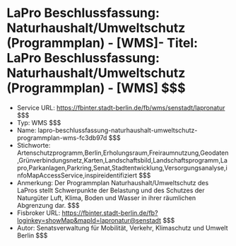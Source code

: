 # LaPro Beschlussfassung: Naturhaushalt/Umweltschutz (Programmplan) - [WMS]- Titel: LaPro Beschlussfassung: Naturhaushalt/Umweltschutz (Programmplan) - [WMS] $$$
- Service URL: https://fbinter.stadt-berlin.de/fb/wms/senstadt/lapronatur $$$
- Typ: WMS $$$
- Name: lapro-beschlussfassung-naturhaushalt-umweltschutz-programmplan-wms-fc3db97d $$$
- Stichworte: Artenschutzprogramm,Berlin,Erholungsraum,Freiraumnutzung,Geodaten,Grünverbindungsnetz,Karten,Landschaftsbild,Landschaftsprogramm,Lapro,Parkanlagen,Parkring,Senat,Stadtentwicklung,Versorgungsanalyse,infoMapAccessService,inspireidentifiziert $$$
- Anmerkung: Der Programmplan Naturhaushalt/Umweltschutz des LaPros stellt Schwerpunkte der Belastung und des Schutzes der Naturgüter Luft, Klima, Boden und Wasser in ihrer räumlichen Abgrenzung dar. $$$
- Fisbroker URL: https://fbinter.stadt-berlin.de/fb?loginkey=showMap&mapId=lapronatur@senstadt $$$
- Autor: Senatsverwaltung für Mobilität, Verkehr, Klimaschutz und Umwelt Berlin $$$
